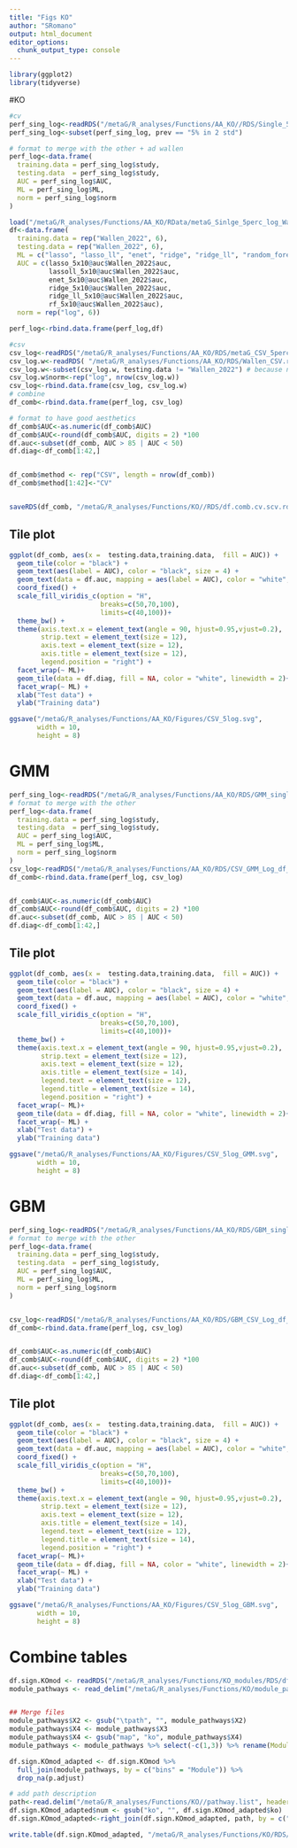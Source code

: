 ```yaml
---
title: "Figs KO"
author: "SRomano"
output: html_document
editor_options: 
  chunk_output_type: console
---
```


```r
library(ggplot2)
library(tidyverse)
```

#KO

```r
#cv
perf_sing_log<-readRDS("/metaG/R_analyses/Functions/AA_KO//RDS/Single_5per_log.rds")
perf_sing_log<-subset(perf_sing_log, prev == "5% in 2 std")

# format to merge with the other + ad wallen
perf_log<-data.frame(
  training.data = perf_sing_log$study,
  testing.data  = perf_sing_log$study,
  AUC = perf_sing_log$AUC,
  ML = perf_sing_log$ML,
  norm = perf_sing_log$norm
)

load("/metaG/R_analyses/Functions/AA_KO/RData/metaG_Sinlge_5perc_log_Wallen.RData")
df<-data.frame(
  training.data = rep("Wallen_2022", 6),
  testing.data = rep("Wallen_2022", 6),
  ML = c("lasso", "lasso_ll", "enet", "ridge", "ridge_ll", "random_forest"),
  AUC = c(lasso_5x10@auc$Wallen_2022$auc,
          lassoll_5x10@auc$Wallen_2022$auc, 
          enet_5x10@auc$Wallen_2022$auc, 
          ridge_5x10@auc$Wallen_2022$auc, 
          ridge_ll_5x10@auc$Wallen_2022$auc, 
          rf_5x10@auc$Wallen_2022$auc),
  norm = rep("log", 6))

perf_log<-rbind.data.frame(perf_log,df)

#csv
csv_log<-readRDS("/metaG/R_analyses/Functions/AA_KO/RDS/metaG_CSV_5perc_Log_df_auc.rds")
csv_log.w<-readRDS( "/metaG/R_analyses/Functions/AA_KO/RDS/Wallen_CSV.rds")
csv_log.w<-subset(csv_log.w, testing.data != "Wallen_2022") # because not included in the original run
csv_log.w$norm<-rep("log", nrow(csv_log.w))
csv_log<-rbind.data.frame(csv_log, csv_log.w)
# combine
df_comb<-rbind.data.frame(perf_log, csv_log)

# format to have good aesthetics
df_comb$AUC<-as.numeric(df_comb$AUC)
df_comb$AUC<-round(df_comb$AUC, digits = 2) *100
df.auc<-subset(df_comb, AUC > 85 | AUC < 50)
df.diag<-df_comb[1:42,]


df_comb$method <- rep("CSV", length = nrow(df_comb))
df_comb$method[1:42]<-"CV"


saveRDS(df_comb, "/metaG/R_analyses/Functions/KO//RDS/df.comb.cv.scv.rds")


```


## Tile plot
```r
ggplot(df_comb, aes(x =  testing.data,training.data,  fill = AUC)) +
  geom_tile(color = "black") +
  geom_text(aes(label = AUC), color = "black", size = 4) +
  geom_text(data = df.auc, mapping = aes(label = AUC), color = "white", size = 4) +
  coord_fixed() +
  scale_fill_viridis_c(option = "H",
                       breaks=c(50,70,100),
                       limits=c(40,100))+
  theme_bw() +
  theme(axis.text.x = element_text(angle = 90, hjust=0.95,vjust=0.2),
        strip.text = element_text(size = 12),
        axis.text = element_text(size = 12),
        axis.title = element_text(size = 12),
        legend.position = "right") +
  facet_wrap(~ ML)+
  geom_tile(data = df.diag, fill = NA, color = "white", linewidth = 2)+
  facet_wrap(~ ML) +
  xlab("Test data") +
  ylab("Training data")

ggsave("/metaG/R_analyses/Functions/AA_KO/Figures/CSV_5log.svg",
       width = 10, 
       height = 8)


```


# GMM
```r

perf_sing_log<-readRDS("/metaG/R_analyses/Functions/AA_KO/RDS/GMM_single_5per_log.rds")
# format to merge with the other
perf_log<-data.frame(
  training.data = perf_sing_log$study,
  testing.data  = perf_sing_log$study,
  AUC = perf_sing_log$AUC,
  ML = perf_sing_log$ML,
  norm = perf_sing_log$norm
)
csv_log<-readRDS("/metaG/R_analyses/Functions/AA_KO/RDS/CSV_GMM_Log_df_auc.rds")
df_comb<-rbind.data.frame(perf_log, csv_log)


df_comb$AUC<-as.numeric(df_comb$AUC)
df_comb$AUC<-round(df_comb$AUC, digits = 2) *100
df.auc<-subset(df_comb, AUC > 85 | AUC < 50)
df.diag<-df_comb[1:42,]

```


## Tile plot
```r



ggplot(df_comb, aes(x =  testing.data,training.data,  fill = AUC)) +
  geom_tile(color = "black") +
  geom_text(aes(label = AUC), color = "black", size = 4) +
  geom_text(data = df.auc, mapping = aes(label = AUC), color = "white", size = 4) +
  coord_fixed() +
  scale_fill_viridis_c(option = "H",
                       breaks=c(50,70,100),
                       limits=c(40,100))+
  theme_bw() +
  theme(axis.text.x = element_text(angle = 90, hjust=0.95,vjust=0.2),
        strip.text = element_text(size = 12),
        axis.text = element_text(size = 12),
        axis.title = element_text(size = 14),
        legend.text = element_text(size = 12),
        legend.title = element_text(size = 14),
        legend.position = "right") +
  facet_wrap(~ ML)+
  geom_tile(data = df.diag, fill = NA, color = "white", linewidth = 2)+
  facet_wrap(~ ML) +
  xlab("Test data") +
  ylab("Training data")

ggsave("/metaG/R_analyses/Functions/AA_KO/Figures/CSV_5log_GMM.svg", 
       width = 10, 
       height = 8)


```



# GBM

```r

perf_sing_log<-readRDS("/metaG/R_analyses/Functions/AA_KO/RDS/GBM_single_5per_log.rds")
# format to merge with the other
perf_log<-data.frame(
  training.data = perf_sing_log$study,
  testing.data  = perf_sing_log$study,
  AUC = perf_sing_log$AUC,
  ML = perf_sing_log$ML,
  norm = perf_sing_log$norm
)


csv_log<-readRDS("/metaG/R_analyses/Functions/AA_KO/RDS/GBM_CSV_Log_df_auc.rds")
df_comb<-rbind.data.frame(perf_log, csv_log)


df_comb$AUC<-as.numeric(df_comb$AUC)
df_comb$AUC<-round(df_comb$AUC, digits = 2) *100
df.auc<-subset(df_comb, AUC > 85 | AUC < 50)
df.diag<-df_comb[1:42,]

```


## Tile plot
```r



ggplot(df_comb, aes(x =  testing.data,training.data,  fill = AUC)) +
  geom_tile(color = "black") +
  geom_text(aes(label = AUC), color = "black", size = 4) +
  geom_text(data = df.auc, mapping = aes(label = AUC), color = "white", size = 4) +
  coord_fixed() +
  scale_fill_viridis_c(option = "H",
                       breaks=c(50,70,100),
                       limits=c(40,100))+
  theme_bw() +
  theme(axis.text.x = element_text(angle = 90, hjust=0.95,vjust=0.2),
        strip.text = element_text(size = 12),
        axis.text = element_text(size = 12),
        axis.title = element_text(size = 14),
        legend.text = element_text(size = 12),
        legend.title = element_text(size = 14),
        legend.position = "right") +
  facet_wrap(~ ML)+
  geom_tile(data = df.diag, fill = NA, color = "white", linewidth = 2)+
  facet_wrap(~ ML) +
  xlab("Test data") +
  ylab("Training data")

ggsave("/metaG/R_analyses/Functions/AA_KO/Figures/CSV_5log_GBM.svg",
       width = 10, 
       height = 8)


```

# Combine tables
```r
df.sign.KOmod <- readRDS("/metaG/R_analyses/Functions/KO_modules/RDS/df.sign.KOmod.rds")
module_pathways <- read_delim("/metaG/R_analyses/Functions/KO/module_pathways.list", col_names = FALSE)


## Merge files
module_pathways$X2 <- gsub("\tpath", "", module_pathways$X2)
module_pathways$X4 <- module_pathways$X3
module_pathways$X4 <- gsub("map", "ko", module_pathways$X4)
module_pathways <- module_pathways %>% select(-c(1,3)) %>% rename(Module = 1, ko = 2)

df.sign.KOmod_adapted <- df.sign.KOmod %>% 
  full_join(module_pathways, by = c("bins" = "Module")) %>% 
  drop_na(p.adjust) 

# add path description
path<-read.delim("/metaG/R_analyses/Functions/KO//pathway.list", header = FALSE)
df.sign.KOmod_adapted$num <- gsub("ko", "", df.sign.KOmod_adapted$ko)
df.sign.KOmod_adapted<-right_join(df.sign.KOmod_adapted, path, by = c("num" = "V1"))

write.table(df.sign.KOmod_adapted, "/metaG/R_analyses/Functions/KO/RDS/Path_mod_match.txt", sep = "\t")


```
